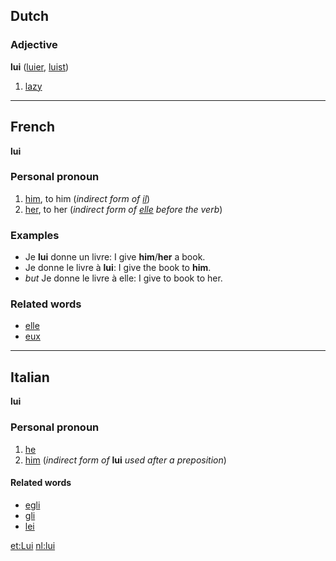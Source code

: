==Dutch==
===Adjective===
'''lui''' ([[luier]], [[luist]])

#[[lazy]]

----
==French==
'''lui'''

===Personal pronoun===
#[[him]], to him (''indirect form of [[il]]'')
#[[her]], to her (''indirect form of [[elle]] before the verb'')

===Examples===
*Je '''lui''' donne un livre: I give '''him'''/'''her''' a book.
*Je donne le livre à '''lui''': I give the book to '''him'''.
*''but'' Je donne le livre à elle: I give to book to her.

===Related words===
*[[elle]]
*[[eux]]

----
==Italian==
'''lui'''

===Personal pronoun===
#[[he]]
#[[him]] (''indirect form of'' '''lui''' ''used after a preposition'')

====Related words====
*[[egli]]
*[[gli]]
*[[lei]]

[[et:Lui]]
[[nl:lui]]